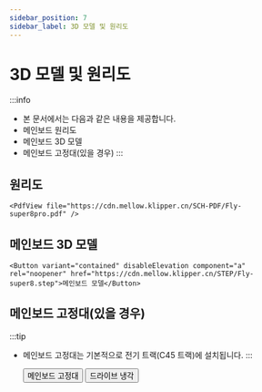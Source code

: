 ```yaml
---
sidebar_position: 7
sidebar_label: 3D 모델 및 원리도
---
```


# 3D 모델 및 원리도


:::info
* 본 문서에서는 다음과 같은 내용을 제공합니다.
* 메인보드 원리도
* 메인보드 3D 모델
* 메인보드 고정대(있을 경우)
:::

## 원리도

    <PdfView file="https://cdn.mellow.klipper.cn/SCH-PDF/Fly-super8pro.pdf" />


## 메인보드 3D 모델

    <Button variant="contained" disableElevation component="a" rel="noopener" href="https://cdn.mellow.klipper.cn/STEP/Fly-super8.step">메인보드 모델</Button>


## 메인보드 고정대(있을 경우)

:::tip
* 메인보드 고정대는 기본적으로 전기 트랙(C45 트랙)에 설치됩니다.
:::

    <Button variant="contained" disableElevation component="a" rel="noopener" href="https://www.printables.com/model/351445-snakeoilxys-mellow-super-8-din-mounter-remix">메인보드 고정대</Button>
    <Button variant="contained" disableElevation component="a" rel="noopener" href="https://www.printables.com/model/521770-voron-mellow-super8-pro-drives-dual-fans">드라이브 냉각</Button>   

